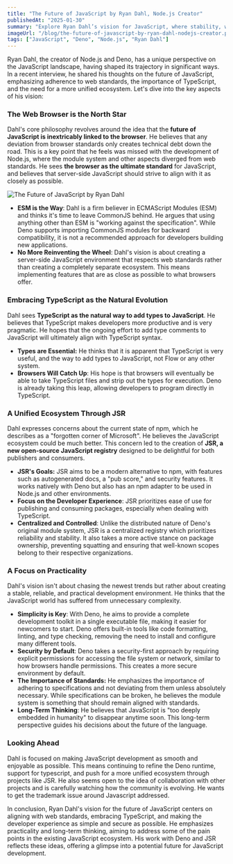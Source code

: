 ```yaml
---
title: "The Future of JavaScript by Ryan Dahl, Node.js Creator"
publishedAt: "2025-01-30"
summary: "Explore Ryan Dahl’s vision for JavaScript, where stability, web standards, and TypeScript play a crucial role. Learn how Deno, JSR, and a focus on simplicity are shaping the future of the ecosystem."
imageUrl: "/blog/the-future-of-javascript-by-ryan-dahl-nodejs-creator.png"
tags: ["JavaScript", "Deno", "Node.js", "Ryan Dahl"]
---
```


Ryan Dahl, the creator of Node.js and Deno, has a unique perspective on the JavaScript landscape, having shaped its trajectory in significant ways. In a recent interview, he shared his thoughts on the future of JavaScript, emphasizing adherence to web standards, the importance of TypeScript, and the need for a more unified ecosystem. Let's dive into the key aspects of his vision:

### The Web Browser is the North Star

Dahl's core philosophy revolves around the idea that the **future of JavaScript is inextricably linked to the browser**. He believes that any deviation from browser standards only creates technical debt down the road. This is a key point that he feels was missed with the development of Node.js, where the module system and other aspects diverged from web standards. He sees **the browser as the ultimate standard** for JavaScript, and believes that server-side JavaScript should strive to align with it as closely as possible.

![The Future of JavaScript by Ryan Dahl](/blog/the-future-of-javascript-by-ryan-dahl-nodejs-creator.png "Ryan Dahl’s vision for JavaScript, web standards, and TypeScript")

- **ESM is the Way**: Dahl is a firm believer in ECMAScript Modules (ESM) and thinks it's time to leave CommonJS behind. He argues that using anything other than ESM is "working against the specification". While Deno supports importing CommonJS modules for backward compatibility, it is not a recommended approach for developers building new applications.
- **No More Reinventing the Wheel**: Dahl's vision is about creating a server-side JavaScript environment that respects web standards rather than creating a completely separate ecosystem. This means implementing features that are as close as possible to what browsers offer.

### Embracing TypeScript as the Natural Evolution

Dahl sees **TypeScript as the natural way to add types to JavaScript**. He believes that TypeScript makes developers more productive and is very pragmatic. He hopes that the ongoing effort to add type comments to JavaScript will ultimately align with TypeScript syntax.

- **Types are Essential:** He thinks that it is apparent that TypeScript is very useful, and the way to add types to JavaScript, not Flow or any other system.
- **Browsers Will Catch Up**: His hope is that browsers will eventually be able to take TypeScript files and strip out the types for execution. Deno is already taking this leap, allowing developers to program directly in TypeScript.

### A Unified Ecosystem Through JSR

Dahl expresses concerns about the current state of npm, which he describes as a "forgotten corner of Microsoft". He believes the JavaScript ecosystem could be much better. This concern led to the creation of **JSR, a new open-source JavaScript registry** designed to be delightful for both publishers and consumers.

- **JSR's Goals:** JSR aims to be a modern alternative to npm, with features such as autogenerated docs, a "pub score," and security features. It works natively with Deno but also has an npm adapter to be used in Node.js and other environments.
- **Focus on the Developer Experience**: JSR prioritizes ease of use for publishing and consuming packages, especially when dealing with TypeScript.
- **Centralized and Controlled**: Unlike the distributed nature of Deno's original module system, JSR is a centralized registry which prioritizes reliability and stability. It also takes a more active stance on package ownership, preventing squatting and ensuring that well-known scopes belong to their respective organizations.

### A Focus on Practicality

Dahl's vision isn't about chasing the newest trends but rather about creating a stable, reliable, and practical development environment. He thinks that the JavaScript world has suffered from unnecessary complexity.

- **Simplicity is Key**: With Deno, he aims to provide a complete development toolkit in a single executable file, making it easier for newcomers to start. Deno offers built-in tools like code formatting, linting, and type checking, removing the need to install and configure many different tools.
- **Security by Default**: Deno takes a security-first approach by requiring explicit permissions for accessing the file system or network, similar to how browsers handle permissions. This creates a more secure environment by default.
- **The Importance of Standards:** He emphasizes the importance of adhering to specifications and not deviating from them unless absolutely necessary. While specifications can be broken, he believes the module system is something that should remain aligned with standards.
- **Long-Term Thinking**: He believes that JavaScript is "too deeply embedded in humanity" to disappear anytime soon. This long-term perspective guides his decisions about the future of the language.

### Looking Ahead

Dahl is focused on making JavaScript development as smooth and enjoyable as possible. This means continuing to refine the Deno runtime, support for typescript, and push for a more unified ecosystem through projects like JSR. He also seems open to the idea of collaboration with other projects and is carefully watching how the community is evolving. He wants to get the trademark issue around Javascript addressed.

In conclusion, Ryan Dahl's vision for the future of JavaScript centers on aligning with web standards, embracing TypeScript, and making the developer experience as simple and secure as possible. He emphasizes practicality and long-term thinking, aiming to address some of the pain points in the existing JavaScript ecosystem. His work with Deno and JSR reflects these ideas, offering a glimpse into a potential future for JavaScript development.
